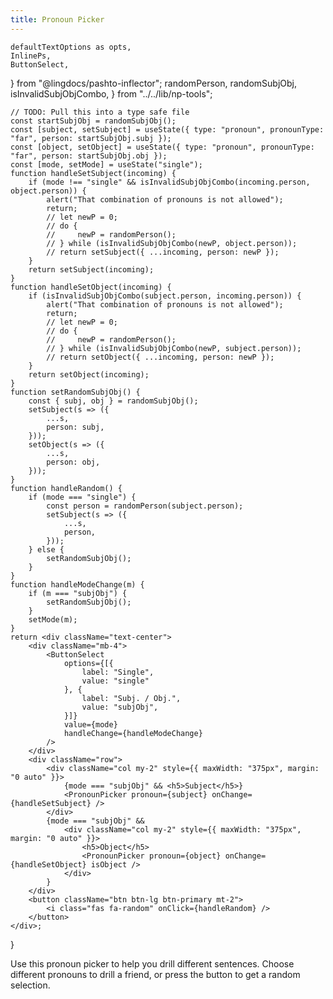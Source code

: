 ```yaml
---
title: Pronoun Picker
---
```


    defaultTextOptions as opts,
    InlinePs,
    ButtonSelect,
} from "@lingdocs/pashto-inflector";
    randomPerson,
    randomSubjObj,
    isInvalidSubjObjCombo,
} from "../../lib/np-tools";

    // TODO: Pull this into a type safe file
    const startSubjObj = randomSubjObj();
    const [subject, setSubject] = useState({ type: "pronoun", pronounType: "far", person: startSubjObj.subj });
    const [object, setObject] = useState({ type: "pronoun", pronounType: "far", person: startSubjObj.obj });
    const [mode, setMode] = useState("single");
    function handleSetSubject(incoming) {
        if (mode !== "single" && isInvalidSubjObjCombo(incoming.person, object.person)) {
            alert("That combination of pronouns is not allowed");
            return;
            // let newP = 0;
            // do {
            //     newP = randomPerson();
            // } while (isInvalidSubjObjCombo(newP, object.person));
            // return setSubject({ ...incoming, person: newP });
        }
        return setSubject(incoming);
    }
    function handleSetObject(incoming) {
        if (isInvalidSubjObjCombo(subject.person, incoming.person)) {
            alert("That combination of pronouns is not allowed");
            return;
            // let newP = 0;
            // do {
            //     newP = randomPerson();
            // } while (isInvalidSubjObjCombo(newP, subject.person));
            // return setObject({ ...incoming, person: newP });
        }
        return setObject(incoming);
    }
    function setRandomSubjObj() {
        const { subj, obj } = randomSubjObj();
        setSubject(s => ({
            ...s,
            person: subj,
        }));
        setObject(s => ({
            ...s,
            person: obj,
        }));
    }
    function handleRandom() {
        if (mode === "single") {
            const person = randomPerson(subject.person);
            setSubject(s => ({
                ...s,
                person,
            }));
        } else {
            setRandomSubjObj();
        }
    }
    function handleModeChange(m) {
        if (m === "subjObj") {
            setRandomSubjObj();
        }
        setMode(m);
    }
    return <div className="text-center">
        <div className="mb-4">
            <ButtonSelect
                options={[{
                    label: "Single",
                    value: "single"
                }, {
                    label: "Subj. / Obj.",
                    value: "subjObj",
                }]}
                value={mode}
                handleChange={handleModeChange}
            />
        </div>
        <div className="row">
            <div className="col my-2" style={{ maxWidth: "375px", margin: "0 auto" }}>
                {mode === "subjObj" && <h5>Subject</h5>}
                <PronounPicker pronoun={subject} onChange={handleSetSubject} />
            </div>
            {mode === "subjObj" && 
                <div className="col my-2" style={{ maxWidth: "375px", margin: "0 auto" }}>
                    <h5>Object</h5>
                    <PronounPicker pronoun={object} onChange={handleSetObject} isObject />
                </div>
            }
        </div>
        <button className="btn btn-lg btn-primary mt-2">
            <i class="fas fa-random" onClick={handleRandom} />
        </button>
    </div>;
}

Use this pronoun picker to help you drill different sentences. Choose different pronouns to drill a friend, or press the <i class="fas fa-random"></i> button to get a random selection.

<div className="mt-4">
    <RPicker />
</div>
